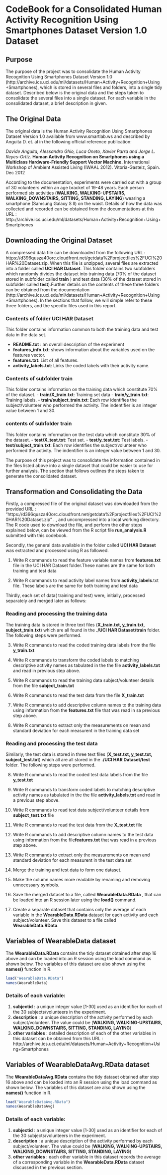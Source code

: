 # CodeBook for a Consolidated Human Activity Recognition Using Smartphones Dataset Version 1.0 Dataset

## Purpose

The purpose of the project was to consolidate the Human Activity Recognition Using Smartphones Dataset Version 1.0 (http://archive.ics.uci.edu/ml/datasets/Human+Activity+Recognition+Using+Smartphones), which is stored in several
files and folders, into a single tidy dataset. Described below is the original data and the steps taken to consolidate the several files into a single dataset. For each variable in the consolidated dataset, a brief description in given.

## The Original Data

The original data is the Human Activity Recognition Using Smartphones Dataset Version 1.0 available from 
www.smartlab.ws and described by Anguita D. et. al in the following official reference publication:

*Davide Anguita, Alessandro Ghio, Luca Oneto, Xavier Parra and Jorge L. Reyes-Ortiz.*
**Human Activity Recognition on Smartphones using a Multiclass Hardware-Friendly Support Vector Machine.**
International Workshop of Ambient Assisted Living (IWAAL 2012). 
Vitoria-Gasteiz, Spain. Dec 2012 

According to the documentation, experiments were carried out with a group of 30 volunteers within an age bracket of 19-48 years. Each person performed six activities (**WALKING, WALKING-UPSTAIRS, WALKING_DOWNSTAIRS, SITTING, STANDING, LAYING**) wearing a smartphone (Samsung Galaxy S II) on the waist. Details of how the data was collected and recorded can be obtained from the documentations at this URL : http://archive.ics.uci.edu/ml/datasets/Human+Activity+Recognition+Using+Smartphones

## Downloading the Original Dataset

A compressed data file can be downloaded from the following URL : https://d396qusza40orc.cloudfront.net/getdata%2Fprojectfiles%2FUCI%20HAR%20Dataset.zip. When this file is unzipped, several files are extracted into a folder called **UCI HAR Dataset**.  This folder contains two subfolders which randomly divides the dataset into training data (70% of the dataset stored in subfolder called **train** ) and test data (30% of the dataset stored in subfolder called **test**).Further details on the contents of these three folders  can be obtained from the documentation (http://archive.ics.uci.edu/ml/datasets/Human+Activity+Recognition+Using+Smartphones). In the sections that follow, we will simple refer to these three folders, and the specific files used in this report.

### Contents of folder UCI HAR Dataset
This folder contains information common to both the training data and test data in the data set.

- **README.txt** : an overall description of the experiment
- **features_info.txt**: shows information about the variables used on the features vector.
- **features.txt**: List of all features.
- **activity_labels.txt**: Links the coded labels with their activity name.

### Contents of subfolder train 
This folder contains information on the training data  which constitute 70% of the dataset.
- **train/X_train.txt**: Training set data 
- **train/y_train.txt**: Training labels.
- **train/subject_train.txt**: Each row identifies the subject/volunteer who performed the activity. The indentifier is an integer value between 1 and 30. 


### contents of subfolder train 
This folder contains information on the test data  which constitute 30% of the dataset.
- **test/X_test.txt**: Test set.
- **test/y_test.txt**: Test labels.
- **test/subject_train.txt**: Each row identifies the subject/volunteer who performed the activity. The indentifier is an integer value between 1 and 30.

The purpose of this project was to consolidate the information contained in the files listed above into a single dataset that could be 
easier to use for further analysis. The section that follows outlines the steps taken to generate the consolidated dataset.

## Transformation and Consolidating the Data


Firstly, a  compressed file of the original dataset was downloaded from the provided URL : "https://d396qusza40orc.cloudfront.net/getdata%2Fprojectfiles%2FUCI%20HAR%20Dataset.zip" . , and uncompressed into a local working directory. The R code used to download the file, and perform
the  other steps explained below, can be viewed from the R script file **run_analysis.R** submitted with this codebook.

Secondly, the general data available in the folder called **UCI HAR Dataset** was extracted and processed using R as followed.  

1. Write R commands to read the feature variable names from **features.txt** file in the UCI HAR Dataset folder.These names are the same for both training and test data

2. Write R commands to read activity label names from **activity_labels**.txt file. These labels are the same for both training and test data


Thirdly, each set of data( training and test) were, initially, processed separately and merged later as follows:

### Reading and processing the training data

The training data is stored in three text files (**X_train.txt, y_train.txt, subject_train.txt**) which are all found in the **./UCI HAR Dataset/train** folder. The following steps were performed.

3. Write R commands to read the coded training data labels from the file **y_train.txt** 
4. Write R commands to transform the coded labels to matching descriptive activity names as tabulated in the the file **activity_labels.txt** and read in previous step above.
5. Write R commands to read the training data subject/volunteer details from the file **subject_train.txt** 

6. Write R commands to read the test data from the file **X_train.txt**
7. Write R commands to add descriptive column names to the training data using information from the **features.txt** file that was read in sa previous step above.
8. Write R commands to extract only the measurements on mean and standard deviation for each measurent in the training data set 

### Reading and processing the test data

Similarly, the test data is stored in three text files (**X_test.txt, y_test.txt, subject_test.txt**) which all are all stored in the **./UCI HAR Dataset/test** folder. The following steps were performed.

8. Write R commands to read the coded test data labels from the file **y_test.txt**
9. Write R commands to transform coded labels to matching descriptive activity names as tabulated in the the file 
 **activity_labels.txt** and read in a previous step above.
10. Write R commands to read test data subject/volunteer details from **subject_test.txt** file

11. Write R commands to read the test data from the **X_test.txt** file
12. Write R commands to add descriptive column names to the test data using information from the file**features.txt** that was read in
a previous step above.
13. Write R commands to extract only the measurements on mean and standard deviation for each measurent in the test data set

14. Merge the training and test data to form one dataset.
15. Make the column names more readable by renaming and removing unnecessary symbols.
16. Save the merged dataset to a file, called **WearableData.RData** , that can be loaded into an R session later using the **load()**
command.
17. Create a separate dataset that contains only the average of each variable in the **WearableData.RData** dataset for each activity and each 
subject/volunteer. Save this dataset to a file called **WearableData.RData**.


## Variables of **WearableData** dataset

The **WearableData.RData** contains the tidy dataset obtained after step 16 above and can be loaded into an R session using the load command as shown below. The variables of this dataset are also shown using the **names()** function in R. 

```r
load("WearableData.RData")
names(WearableData)
```

### Details of each variable:

1. **subjectid** : a unique integer value [1-30] used as an identifier for each of the 30 subjects/volunteers in  the experiment.
2. **description** : a unique description of the activity performed by each subject/volunteer. The value could be 
(**WALKING, WALKING-UPSTAIRS, WALKING_DOWNSTAIRS, SITTING, STANDING, LAYING**)
3. **other variables** : detailed description of each of the other variables in this dataset can be obtained from this URL : http://archive.ics.uci.edu/ml/datasets/Human+Activity+Recognition+Using+Smartphones


## Variables of **WearableDataAvg.RData** dataset
The **WearableDataAvg.RData** contains the tidy dataset obtained after step 16 above and can be loaded into an R session using the load command as shown below. The variables of this dataset are also shown using the **names()** function in R. 

```r
load("WearableDataAvg.RData")
names(WearableDataAvg)
```

### Details of each variable:

1. **subjectid** : a unique integer value [1-30] used as an identifier for each of the 30 subjects/volunteers in  the experiment.
2. **description** : a unique description of the activity performed by each subject/volunteer. The value could be 
(**WALKING, WALKING-UPSTAIRS, WALKING_DOWNSTAIRS, SITTING, STANDING, LAYING**)
3. **other variables** : each other variable in this dataset records the average of a corresponding variable in the **WearableData.RData** dataset discussed in the previous section.
